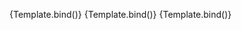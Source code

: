 
<Meta
	title="Components/Dropdown/Options"
	component={VvDropdown}
	args={defaultArgs}
	argTypes={argTypes}
/>

<Canvas>
	<Story
		name="Array of Objects"
		play={defaultTest}
		argTypes={{
			options: {
				...argTypes.options,
				control: {
					disable: true,
				},
			},
		}}
		args={{
			options: [
				{ value: 'first', label: 'First' },
				{ value: 'second', label: 'Second' },
				{ value: 'third', label: 'Third' },
			],
		}}
	>
		{Template.bind()}
	</Story>
</Canvas>

<Canvas>
	<Story
		name="Option label key"
		play={defaultTest}
		args={{
			labelKey: 'name',
			options: [
				{ value: 'first', name: 'First' },
				{ value: 'second', name: 'Second' },
				{ value: 'third', name: 'Third' },
			],
		}}
		argTypes={{
			options: {
				...argTypes.options,
				control: {
					disable: true,
				},
			},
			labelKey: {
				control: {
					disable: true,
				},
			},
		}}
	>
		{Template.bind()}
	</Story>
</Canvas>

<Canvas>
	<Story
		name="Option value key"
		play={defaultTest}
		args={{
			valueKey: 'id',
			options: [
				{ id: 'first', label: 'First' },
				{ id: 'second', label: 'Second' },
				{ id: 'third', label: 'Third' },
			],
		}}
		argTypes={{
			options: {
				...argTypes.options,
				control: {
					disable: true,
				},
			},
			valueKey: {
				control: {
					disable: true,
				},
			},
		}}
	>
		{Template.bind()}
	</Story>
</Canvas>
